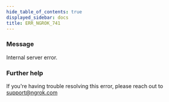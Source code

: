```yaml
---
hide_table_of_contents: true
displayed_sidebar: docs
title: ERR_NGROK_741
---
```




### Message

Internal server error.

<ErrorDetails error="err_ngrok_741" />

### Further help

If you're having trouble resolving this error, please reach out to [support@ngrok.com](mailto:support@ngrok.com?subject=Help%20with%20ERR_NGROK_741)
